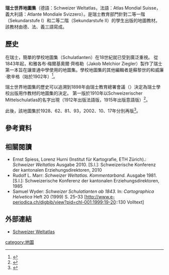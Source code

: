 '''瑞士世界地圖集'''（德語：Schweizer Weltatlas，法語：Atlas Mondial Suisse，義大利語：Atlante Mondiale Svizzero）。是瑞士教育部門針對二等一階（Sekundarstufe I）和二等二階（Sekundarstufe II）的學生出版的地圖教材。該教材由德、法、義三語寫成。

== 歷史 ==
在瑞士，簡單的學校地圖集（Schulatlanten）在18世紀就已受到廣泛重視。 從1843年起，{{tsl|de|Heinrich Keller|海因里希·凱勒}}和雅各布·梅爾基奧爾·齊格勒（Jakob Melchior Ziegler）製作了瑞士第一本旨在讓普通中學使用的地圖集。學校地圖集的其他編輯者是蘇黎世的{{tsl|de| Heinrich Wettstein|海因里希·韋特斯坦}}和威廉·歌辛格（始於1902年）<ref>{{Cite web |url=https://www.e-rara.ch/zuz/doi/10.3931/e-rara-48931 |title=e-rara: Schul-Atlas von H. Wettstein in zweiunddreissig Blättern: obligatorisches Lehrmittel der Sekundarschulen des Kantons Zürich |access-date=2020-08-28 |archive-date=2020-04-11 |archive-url=https://web.archive.org/web/20200411193718/https://www.e-rara.ch/zuz/doi/10.3931/e-rara-48931 |dead-url=no }}</ref>。

瑞士世界地圖集的歷史可以追溯到1898年由瑞士教育總署會議（{{tsl|de|Konferenz der kantonalen Erziehungsdirektoren}}）決定為瑞士學校出版用作教材的地圖集的決定。 第一版於1910年以Schweizerischer Mittelschulatlas的名字出現（1912年出版法語版，1915年出版意語版）<ref>{{cite web|title=Schweizer Weltatlas – Chronik|author=Schweizer Weltatlas|url=https://schweizerweltatlas.ch/chronik/|date=2019|accessdate=2019-06-29|archive-date=2021-01-24|archive-url=https://web.archive.org/web/20210124144133/https://schweizerweltatlas.ch/chronik/|dead-url=no}}</ref>。

此後，該地圖集於1928、62、81、93，2002、10、17年分別再版<ref>{{cite web|title=Medienmitteilung: Der neue «Schweizer Weltatlas»: Innovative Kartografie für den Geografieunterricht|author=Bildungsdirektion des Kanton Zürich/ETH Zürich|url=https://www.zh.ch/internet/de/aktuell/news/medienmitteilungen/2017/der-neue-schweizer-weltatlas.html|date=2017-06-16|accessdate=2019-03-09}}</ref>。

== 參考資料 ==
{{Reflist|2}}
== 相關閱讀 ==
* Ernst Spiess, Lorenz Hurni (Institut für Kartografie, ETH Zürich).: ''Schweizer Weltatlas'' Ausgabe 2010. [S.l.]: Schweizerische Konferenz der kantonalen Erziehungsdirektoren, 2010
* Rudolf L. Marr: ''Schweizer Weltatlas. Kommentarband.'' Ausgabe 1981. [S.l.]: Schweizerische Konferenz der kantonalen Erziehungsdirektoren, 1985
* Samuel Wyder: ''Schweizer Schulatlanten ab 1843.'' In: ''Cartographica Helvetica'' Heft 20 (1999) S. 25–33 [http://www.e-periodica.ch/digbib/view?pid=chl-001:1999:19-20::130 Volltext] {{Wayback|url=http://www.e-periodica.ch/digbib/view?pid=chl-001:1999:19-20::130 |date=20160402154337 }}
== 外部連結 ==
* [http://www.schweizerweltatlas.ch/ Schweizer Weltatlas] {{Wayback|url=http://www.schweizerweltatlas.ch/ |date=20210315072037 }}

[[category:地圖|category:地圖]]